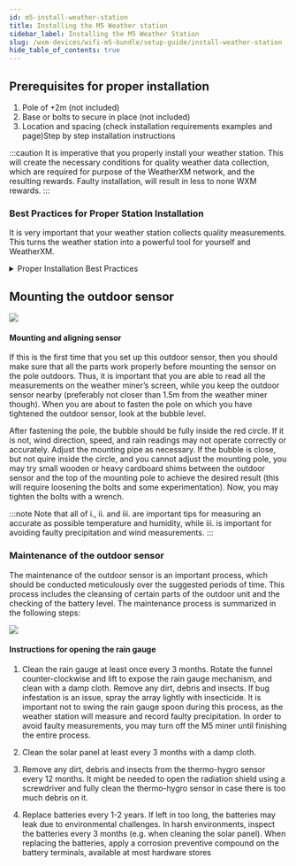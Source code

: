 ```yaml
---
id: m5-install-weather-station
title: Installing the M5 Weather station
sidebar_label: Installing the M5 Weather Station
slug: /wxm-devices/wifi-m5-bundle/setup-guide/install-weather-station
hide_table_of_contents: true
---
```



## Prerequisites for proper installation
1. Pole of +2m (not included)
1. Base or bolts to secure in place (not included)
1. Location and spacing (check installation requirements examples and page)Step by step installation instructions

:::caution
It is imperative that you properly install your weather station. This will create the necessary conditions for quality weather data collection, which are required for purpose of the WeatherXM network, and the resulting rewards. Faulty installation, will result in less to none WXM rewards.
:::

### Best Practices for Proper Station Installation

It is very important that your weather station collects quality measurements.
This turns the weather station into a powerful tool for yourself and WeatherXM.

<details class="accordion">

<summary>Proper Installation Best Practices</summary>

The values of the various meteorological parameters measured by a weather station can significantly differ depending on the obstacles
and the material of the surfaces existing around the sensors. For this reason, there is a series of criteria that should be fulfilled:

<section class="explanation horizontal">
  <div class="copy">
    <h3>Pole's Height</h3>
    <p>
      The pole’s height, on which the outdoor sensor will be mounted, should be at least 2 meters.
      This means that the outdoor sensor should be placed at least 2 meters above the ground and any other horizontal
      or almost a horizontal surface (e.g., roof) above the sensor. The maximum acceptable pole height is 5 meters.
    </p>
  </div>
  <div class="images">
    <img src={useBaseUrl("img/wxm-devices/wifi-m5-bundle/ground-height.svg")} />
    <img src={useBaseUrl("img/wxm-devices/wifi-m5-bundle/roof-deployment.svg")} />
  </div>
</section>


### Tighten Pole

The pole should be adequately tightened in order to prevent any pole oscillations in cases of strong winds.
   This will prevent the rain gauge spoon from faulty swinging and collecting faulty precipitation measurements.

### Installation Point

The pole together with the outdoor sensor should be placed in an installation point, which:

  <section class="explanation horizontal">
    <div class="copy">
      <h4>1. Away from heat sources</h4>
      <p>
        Is not affected by the air or smoke flowing out of any chimneys or ventilation systems
        (as an illustration, consider that wind of a certain direction may move warm smoke towards the sensors).
        An advisable distance from a heat source is >5 meters (depending on the heat source though)
      </p>
    </div>
    <div class="images">
      <img src={useBaseUrl("img/wxm-devices/wifi-m5-bundle/chimney-deployment.svg")} />
      <img src={useBaseUrl("img/wxm-devices/wifi-m5-bundle/airflow-deployment.svg")} />
    </div>
  </section>

  <section class="explanation horizontal">
    <div class="copy">
      <h4>2. Do not get in shadowed areas</h4>
      <p>
        Is not shadowed by any obstacles during the day (consider that the sun typically is higher during summer and lower during winter affecting the shadow caused by an item)
      </p>
    </div>
    <div class="images">
      <img src={useBaseUrl("img/wxm-devices/wifi-m5-bundle/building-with-pool-in-roof.svg")} />
      <img src={useBaseUrl("img/wxm-devices/wifi-m5-bundle/ws1000-shadow-soft.svg")} />
    </div>
  </section>

  <section class="explanation horizontal">
    <div>
      <h4>3. Adequate Distance</h4>
      <p>Has a distance from any obstacles around, which 2-4 times larger than the height of the highest obstacle
         (e.g., if the highest obstacle around the installation point is a 6-meter tree, ht=6m,
         and the pole of the outdoor sensor is 2 meters, hp=2m, then the pole should be placed at a distance (dp) of 8-16 meters,
         2 x (ht-hp) &#60; dp &#60; 4 x (ht-hp). In case the pole is placed on a building’s roof,
         then the building’s height should be added to the pole’s height).
         Note that in cases of obstacles with a height >8 meters, you should consider placing the outdoor sensor
         at a distance 30 times the width and 15 times the height of the obstacles around.
      </p>
    </div>
    <div class="images">
      <img src={useBaseUrl("img/wxm-devices/wifi-m5-bundle/wall.svg")} />
      <img src={useBaseUrl("img/wxm-devices/wifi-m5-bundle/tree.svg")} />
    </div>
  </section>

</details>

## Mounting the outdoor sensor

<section class="explanation">
  <img src={useBaseUrl("img/wxm-devices/wifi-m5-bundle/pole-assembly.svg")} />
  <div>
    <h4>Mounting and aligning sensor</h4>
    <p>If this is the first time that you set up this outdoor sensor,
    then you should make sure that all the parts work properly before mounting the sensor on the pole outdoors.
    Thus, it is important that you are able to read all the measurements on the weather miner’s screen,
    while you keep the outdoor sensor nearby (preferably not closer than 1.5m from the weather miner though).
    When you are about to fasten the pole on which you have tightened the outdoor sensor, look at the bubble level.
    </p>
  </div>
</section>

After fastening the pole, the bubble should be fully inside the red circle.
If it is not, wind direction, speed, and rain readings may not operate correctly or accurately.
Adjust the mounting pipe as necessary. If the bubble is close, but not quire inside the circle,
and you cannot adjust the mounting pole, you may try small wooden or heavy cardboard shims between the outdoor sensor
and the top of the mounting pole to achieve the desired result (this will require loosening the bolts and some experimentation).
Now, you may tighten the bolts with a wrench.

:::note
Note that all of i., ii. and iii. are important tips for measuring an accurate as possible temperature and humidity,
while iii. is important for avoiding faulty precipitation and wind measurements.
:::

### Maintenance of the outdoor sensor

The maintenance of the outdoor sensor is an important process, which should be conducted meticulously over the suggested periods of time.
This process includes the cleansing of certain parts of the outdoor unit and the checking of the battery level.
The maintenance process is summarized in the following steps:

<div class="control">
  <img src={useBaseUrl("img/wxm-devices/wifi-m5-bundle/maintenance.svg")} />
</div>

  #### Instructions for opening the rain gauge

1. Clean the rain gauge at least once every 3 months.
   Rotate the funnel counter-clockwise and lift to expose the rain gauge mechanism,
   and clean with a damp cloth. Remove any dirt, debris and insects.
   If bug infestation is an issue, spray the array lightly with insecticide.
   It is important not to swing the rain gauge spoon during this process,
   as the weather station will measure and record faulty precipitation.
   In order to avoid faulty measurements, you may turn off the M5 miner until finishing the entire process.


1. Clean the solar panel at least every 3 months with a damp cloth.
1. Remove any dirt, debris and insects from the thermo-hygro sensor every 12 months. It might be needed to open the radiation shield using a screwdriver and fully clean the thermo-hygro sensor in case there is too much debris on it.
1. Replace batteries every 1-2 years. If left in too long, the batteries may leak due to environmental challenges.
   In harsh environments, inspect the batteries every 3 months (e.g. when cleaning the solar panel).
   When replacing the batteries, apply a corrosion preventive compound on the battery terminals, available at most hardware stores
